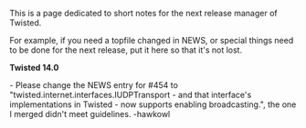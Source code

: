 This is a page dedicated to short notes for the next release manager of Twisted.

For example, if you need a topfile changed in NEWS, or special things need to be done for the next release, put it here so that it's not lost.

'''Twisted 14.0'''

- Please change the NEWS entry for #454 to "twisted.internet.interfaces.IUDPTransport - and that interface's implementations in Twisted - now supports enabling broadcasting.", the one I merged didn't meet guidelines. -hawkowl


